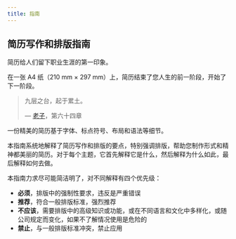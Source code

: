 ```yaml
---
title: 指南
---
```


## 简历写作和排版指南

简历给人们留下职业生涯的第一印象。

在一张 A4 纸（210 mm × 297 mm）上，简历结束了您人生的前一阶段，开始了下一阶段。

> 九层之台，起于累土。
>
> — [老子](https://en.wikipedia.org/wiki/Laozi)，第六十四章

一份精美的简历基于字体、标点符号、布局和语法等细节。

本指南系统地解释了简历写作和排版的要点，特别强调排版，帮助您制作形式和精神都美丽的简历。对于每个主题，它首先解释它是什么，然后解释为什么如此，最后解释如何去做。

本指南力求尽可能简洁明了，对不同解释有四个优先级：

- **必须**，排版中的强制性要求，违反是严重错误
- **推荐**，符合一般排版标准，强烈推荐
- **不应该**，需要排版中的高级知识或功能，或在不同语言和文化中多样化，或随公司规定而变化，如果不了解情况使用是危险的
- **禁止**，与一般排版标准冲突，禁止应用
